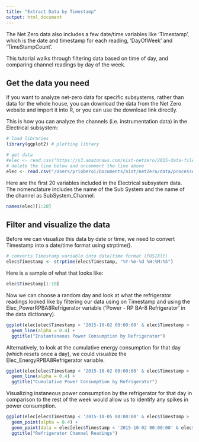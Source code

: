 ```yaml
---
title: "Extract Data by Timestamp"
output: html_document
---
```


The Net Zero data also includes a few date/time variables like 'Timestamp', which is the date and timestamp for each reading, 'DayOfWeek' and 'TimeStampCount'. 

This tutorial walks through filtering data based on time of day, and comparing channel readings by day of the week.

## Get the data you need

If you want to analyze net-zero data for specific subsystems, rather than data for the whole house, you can download the data from the Net Zero website and import it into R, or you can use the download link directly.

This is how you can analyze the channels (i.e. instrumentation data) in the Electrical subsystem:

```r
# load libraries
library(ggplot2) # plotting library

# get data
#elec <- read.csv("https://s3.amazonaws.com/nist-netzero/2015-data-files/Elec.csv", header=TRUE, na.strings=c("NA", "NULL", "", " "))
# delete the line below and uncomment the line above
elec <- read.csv("/Users/prioberoi/Documents/nist/netZero/data/processed/Elec.csv", header=TRUE, na.strings=c("NA", "NULL", "", " "))

```

Here are the first 20 variables included in the Electrical subsystem data. The nomenclature includes the name of the Sub System and the name of the channel as SubSystem_Channel.
```r
names(elec)[1:20]
```

## Filter and visualize the data

Before we can visualize this data by date or time, we need to convert Timestamp into a date/time format using strptime().
```r
# converts Timestamp variable into date/time format (POSIXlt)
elec$Timestamp <- strptime(elec$Timestamp, "%Y-%m-%d %H:%M:%S")
```
Here is a sample of what that looks like:
```r
elec$Timestamp[1:10]
```
Now we can choose a random day and look at what the refrigerator readings looked like by filtering our data using on Timestamp and using the Elec_PowerRPBA8Refrigerator variable ('Power - RP BA-8 Refrigerator' in the data dictionary).
```r
ggplot(elec[elec$Timestamp < '2015-10-02 00:00:00' & elec$Timestamp > '2015-10-01 00:00:00',], aes(x = Timestamp, y = Elec_PowerRPBA8Refrigerator)) +
  geom_line(alpha = 0.4) +
  ggtitle("Instantaneous Power Consumption by Refrigerator")
```
Alternatively, to look at the cumulative energy consumption for that day (which resets once a day), we could visualize the Elec_EnergyRPBA8Refrigerator variable.
```r
ggplot(elec[elec$Timestamp < '2015-10-02 00:00:00' & elec$Timestamp > '2015-10-01 00:00:00',], aes(x = Timestamp, y = Elec_EnergyRPBA8Refrigerator)) +
  geom_line(alpha = 0.4) +
  ggtitle("Cumulative Power Consumption by Refrigerator")
```

Visualizing instaneous power consumption by the refrigerator for that day in comparison to the rest of the week would allow us to identify any spikes in power consumption.
```r
ggplot(elec[elec$Timestamp < '2015-10-05 00:00:00' & elec$Timestamp > '2015-09-28 00:00:00',], aes(x = Timestamp , y = Elec_PowerRPBA8Refrigerator)) +
  geom_point(alpha = 0.4) +
  geom_point(data = elec[elec$Timestamp < '2015-10-02 00:00:00' & elec$Timestamp > '2015-10-01 00:00:00',], alpha = 0.4, color = "blue") +
  ggtitle("Refrigerator Channel Readings")
```

